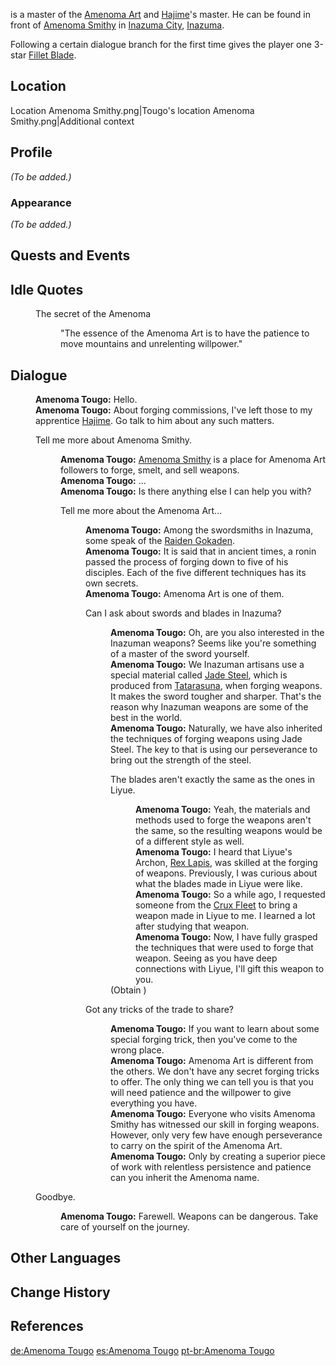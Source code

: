 {{Meta
<!-- REMOVE THIS TEMPLATE AFTER ADDING MISSING INFO -->
|missing_NPC_profile  = yes
}}
{{Character Infobox
|type             = Open-World NPC
|image            = NPC Amenoma Tougo.png
|realname         = 
|region           = Inazuma
|location         = Inazuma
|affiliation      = Amenoma Smithy
|title            = Owner of Amenoma Smithy

|ancestry         = Amenoma Clan
|father           = 
|mother           = 
|spouse           = 
|sibling          = 
|child            = 
|relative         = Amenoma Yuuya
|relativeNote     = nephew

|voiceEN          = [https://www.andrewealesvo.com/ Andrew Eales]<ref name="Andrew Eales">Twitter: [https://twitter.com/AndrewEalesVO/status/1417875382192070657 EN VA Self Announcement] ([https://web.archive.org/web/20210721155335/https://twitter.com/AndrewEalesVO/status/1417875382192070657 Archived])</ref>
|voiceCN          =
|voiceJP          = {{w|ja:山口恵 (俳優)|Yamaguchi Satoshi ({{ja|山口 恵}})}}<ref>Twitter: [https://twitter.com/satoshiyama0407/status/1547176933011898368 JP VA Self Announcement]</ref>
|dialoguereward   = {{Card|Fillet Blade|1}}
}}
{{Lang|'''Amenoma Tougo'''|ja=天目十五|ja_rm=Amenoma Toogo}} is a master of the [[Amenoma Art]] and [[Hajime]]'s master. He can be found in front of [[Amenoma Smithy]] in [[Inazuma City]], [[Inazuma]].

Following a certain dialogue branch for the first time gives the player one 3-star [[Fillet Blade]].

==Location==
<gallery>
Location Amenoma Smithy.png|Tougo's location
Amenoma Smithy.png|Additional context
</gallery>

==Profile==
''(To be added.)''

===Appearance===
''(To be added.)''

==Quests and Events==
{{Quests and Events}}

==Idle Quotes==
{{Dialogue Start}}
:{{DIcon|Idle}} The secret of the Amenoma {{sic|Art<!--lacks punctuation in-game-->}}
::{{A|VO Amenoma Tougo 01.ogg}} "The essence of the Amenoma Art is to have the patience to move mountains and unrelenting willpower."
{{Dialogue End}}

==Dialogue==
{{Dialogue Start}}
:'''Amenoma Tougo:''' Hello.
:'''Amenoma Tougo:''' About forging commissions, I've left those to my apprentice [[Hajime]]. Go talk to him about any such matters.
:{{DIcon}} Tell me more about Amenoma Smithy.
::'''Amenoma Tougo:''' [[Amenoma Smithy]] is a place for Amenoma Art followers to forge, smelt, and sell weapons.
::'''Amenoma Tougo:''' ...
::'''Amenoma Tougo:''' Is there anything else I can help you with?
::{{DIcon}} Tell me more about the Amenoma Art...
:::'''Amenoma Tougo:''' Among the swordsmiths in Inazuma, some speak of the [[Raiden Gokaden]].
:::'''Amenoma Tougo:''' It is said that in ancient times, a ronin passed the process of forging down to five of his disciples. Each of the five different techniques has its own secrets.
:::'''Amenoma Tougo:''' Amenoma Art is one of them.
:::{{DIcon}} Can I ask about swords and blades in Inazuma?
::::'''Amenoma Tougo:''' Oh, are you also interested in the Inazuman weapons? Seems like you're something of a master of the sword yourself.
::::'''Amenoma Tougo:''' We Inazuman artisans use a special material called [[Jade Steel]], which is produced from [[Tatarasuna]], when forging weapons. It makes the sword tougher and sharper. That's the reason why Inazuman weapons are some of the best in the world.
::::'''Amenoma Tougo:''' Naturally, we have also inherited the techniques of forging weapons using Jade Steel. The key to that is using our perseverance to bring out the strength of the steel.
::::{{DIcon|Reward}} The blades aren't exactly the same as the ones in Liyue.
:::::'''Amenoma Tougo:''' Yeah, the materials and methods used to forge the weapons aren't the same, so the resulting weapons would be of a different style as well.
:::::'''Amenoma Tougo:''' I heard that Liyue's Archon, [[Rex Lapis]], was skilled at the forging of weapons. Previously, I was curious about what the blades made in Liyue were like.
:::::'''Amenoma Tougo:''' So a while ago, I requested someone from the [[Crux Fleet]] to bring a weapon made in Liyue to me. I learned a lot after studying that weapon.
:::::'''Amenoma Tougo:''' Now, I have fully grasped the techniques that were used to forge that weapon. Seeing as you have deep connections with Liyue, I'll gift this weapon to you.
::::;(Obtain {{Item|Fillet Blade|20|x=1|type=Weapon}})
:::{{DIcon}} Got any tricks of the trade to share?
::::'''Amenoma Tougo:''' If you want to learn about some special forging trick, then you've come to the wrong place.
::::'''Amenoma Tougo:''' Amenoma Art is different from the others. We don't have any secret forging tricks to offer. The only thing we can tell you is that you will need patience and the willpower to give everything you have.
::::'''Amenoma Tougo:''' Everyone who visits Amenoma Smithy has witnessed our skill in forging weapons. However, only very few have enough perseverance to carry on the spirit of the Amenoma Art.
::::'''Amenoma Tougo:''' Only by creating a superior piece of work with relentless persistence and patience can you inherit the Amenoma name.
:{{DIcon}} Goodbye.
::'''Amenoma Tougo:''' Farewell. Weapons can be dangerous. Take care of yourself on the journey.
{{Dialogue End}}

==Other Languages==
{{Other Languages
|en      = Amenoma Tougo
|zhs     = 天目十五
|zhs_rm  = Tiānmù Shíwǔ
|zht     = 天目十五
|zht_rm  = Tiānmù Shíwǔ
|ja      = 天目十五
|ja_rm   = Amenoma Toogo
|ko      = 아메노마 토오고
|es      = Amenoma Tougo
|fr      = Amenoma Tougo
|ru      = Амэнома Того
|th      = Amenoma Tougo
|vi      = Amenoma Tougo
|de      = Amenoma Tougo
|id      = Amenoma Tougo
|pt      = Amenoma Tougo
|tr      = Amenoma Tougo
|it      = Amenoma Tougo
}}

==Change History==
{{Change History|2.0}}

==References==
{{Reflist|1}}

[[de:Amenoma Tougo]]
[[es:Amenoma Tougo]]
[[pt-br:Amenoma Tougo]]